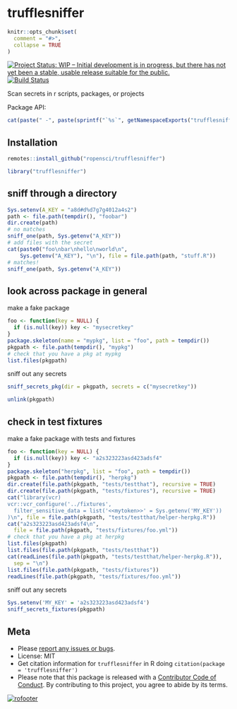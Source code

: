 trufflesniffer
===========

```r
knitr::opts_chunk$set(
  comment = "#>",
  collapse = TRUE
)
```

[![Project Status: WIP – Initial development is in progress, but there has not yet been a stable, usable release suitable for the public.](https://www.repostatus.org/badges/latest/wip.svg)](https://www.repostatus.org/#wip)
[![Build Status](https://travis-ci.com/ropensci/trufflesniffer.svg?branch=master)](https://travis-ci.com/ropensci/trufflesniffer)

Scan secrets in r scripts, packages, or projects


Package API:

```r
cat(paste(" -", paste(sprintf("`%s`", getNamespaceExports("trufflesniffer")), collapse = "\n - ")))
```

## Installation

```r
remotes::install_github("ropensci/trufflesniffer")
```

```r
library("trufflesniffer")
```

## sniff through a directory

```r
Sys.setenv(A_KEY = "a8d#d%d7g7g4012a4s2")
path <- file.path(tempdir(), "foobar")
dir.create(path)
# no matches
sniff_one(path, Sys.getenv("A_KEY"))
# add files with the secret
cat(paste0("foo\nbar\nhello\nworld\n", 
    Sys.getenv("A_KEY"), "\n"), file = file.path(path, "stuff.R"))
# matches!
sniff_one(path, Sys.getenv("A_KEY"))
```

## look across package in general

make a fake package

```r
foo <- function(key = NULL) {
  if (is.null(key)) key <- "mysecretkey"
}
package.skeleton(name = "mypkg", list = "foo", path = tempdir())
pkgpath <- file.path(tempdir(), "mypkg")
# check that you have a pkg at mypkg
list.files(pkgpath)
```

sniff out any secrets

```r
sniff_secrets_pkg(dir = pkgpath, secrets = c("mysecretkey"))
```

```r
unlink(pkgpath)
```

## check in test fixtures

make a fake package with tests and fixtures

```r
foo <- function(key = NULL) {
  if (is.null(key)) key <- "a2s323223asd423adsf4"
}
package.skeleton("herpkg", list = "foo", path = tempdir())
pkgpath <- file.path(tempdir(), "herpkg")
dir.create(file.path(pkgpath, "tests/testthat"), recursive = TRUE)
dir.create(file.path(pkgpath, "tests/fixtures"), recursive = TRUE)
cat("library(vcr)
vcr::vcr_configure('../fixtures', 
  filter_sensitive_data = list('<<mytoken>>' = Sys.getenv('MY_KEY'))
)\n", file = file.path(pkgpath, "tests/testthat/helper-herpkg.R"))
cat("a2s323223asd423adsf4\n", 
  file = file.path(pkgpath, "tests/fixtures/foo.yml"))
# check that you have a pkg at herpkg
list.files(pkgpath)
list.files(file.path(pkgpath, "tests/testthat"))
cat(readLines(file.path(pkgpath, "tests/testthat/helper-herpkg.R")),
  sep = "\n")
list.files(file.path(pkgpath, "tests/fixtures"))
readLines(file.path(pkgpath, "tests/fixtures/foo.yml"))
```

sniff out any secrets

```r
Sys.setenv('MY_KEY' = 'a2s323223asd423adsf4')
sniff_secrets_fixtures(pkgpath)
```

## Meta

* Please [report any issues or bugs](https://github.com/ropensci/trufflesniffer/issues).
* License: MIT
* Get citation information for `trufflesniffer` in R doing `citation(package = 'trufflesniffer')`
* Please note that this package is released with a [Contributor Code of Conduct](https://ropensci.org/code-of-conduct/). By contributing to this project, you agree to abide by its terms.

[![rofooter](https://ropensci.org/public_images/github_footer.png)](https://ropensci.org)
